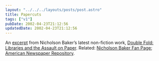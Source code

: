 ```yaml
---
layout: "../../../layouts/posts/post.astro"
title: Papercuts
tags: ["v1"]
pubDate: 2002-04-23T21:12:56
updatedDate: 2002-04-23T21:12:56
---
```


An [excerpt][1] from Nicholson Baker&#8217;s latest non-fiction work, [Double Fold: Libraries and the Assault on Paper][2]. Related: [Nicholson Baker Fan Page][3]; [American Newspaper Repository][4].

[1]: http://www.randomhouse.com/vintage/catalog/display.pperl?isbn=0375726217&view=excerpt "Excerpt from Nicholson Baker's 'Double Fold: Libraries and the Assault on Paper' at randomhouse.com"
[2]: http://www.amazon.co.uk/exec/obidos/ASIN/0099429039/ohsky "Nicholson Baker's 'Double Fold: Libraries and the Assault on Paper' at amazon.co.uk"
[3]: http://www.j-walk.com/nbaker/ "Nicholson Baker Fan Page"
[4]: http://www.oldpapers.org/ "American Newspaper Repository"

